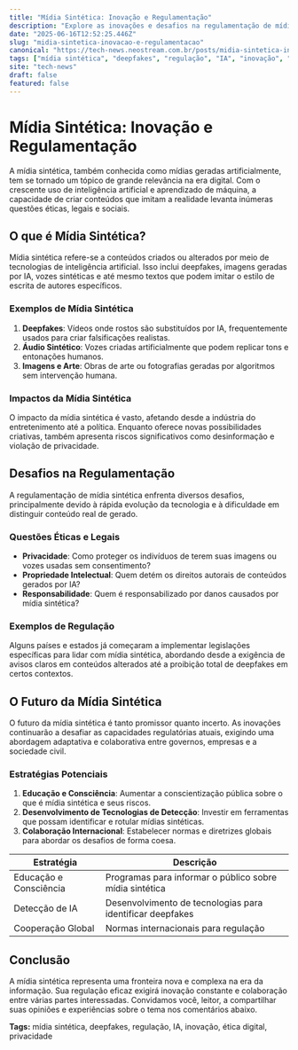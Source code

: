 ```yaml
---
title: "Mídia Sintética: Inovação e Regulamentação"
description: "Explore as inovações e desafios na regulamentação de mídia sintética, um campo em rápida evolução no mundo digital."
date: "2025-06-16T12:52:25.446Z"
slug: "midia-sintetica-inovacao-e-regulamentacao"
canonical: "https://tech-news.neostream.com.br/posts/midia-sintetica-inovacao-e-regulamentacao"
tags: ["mídia sintética", "deepfakes", "regulação", "IA", "inovação", "ética digital", "privacidade"]
site: "tech-news"
draft: false
featured: false
---
```


# Mídia Sintética: Inovação e Regulamentação

A mídia sintética, também conhecida como mídias geradas artificialmente, tem se tornado um tópico de grande relevância na era digital. Com o crescente uso de inteligência artificial e aprendizado de máquina, a capacidade de criar conteúdos que imitam a realidade levanta inúmeras questões éticas, legais e sociais.

## O que é Mídia Sintética?

Mídia sintética refere-se a conteúdos criados ou alterados por meio de tecnologias de inteligência artificial. Isso inclui deepfakes, imagens geradas por IA, vozes sintéticas e até mesmo textos que podem imitar o estilo de escrita de autores específicos.

### Exemplos de Mídia Sintética

1. **Deepfakes**: Vídeos onde rostos são substituídos por IA, frequentemente usados para criar falsificações realistas.
2. **Áudio Sintético**: Vozes criadas artificialmente que podem replicar tons e entonações humanos.
3. **Imagens e Arte**: Obras de arte ou fotografias geradas por algoritmos sem intervenção humana.

### Impactos da Mídia Sintética

O impacto da mídia sintética é vasto, afetando desde a indústria do entretenimento até a política. Enquanto oferece novas possibilidades criativas, também apresenta riscos significativos como desinformação e violação de privacidade.

## Desafios na Regulamentação

A regulamentação de mídia sintética enfrenta diversos desafios, principalmente devido à rápida evolução da tecnologia e à dificuldade em distinguir conteúdo real de gerado.

### Questões Éticas e Legais

- **Privacidade**: Como proteger os indivíduos de terem suas imagens ou vozes usadas sem consentimento?
- **Propriedade Intelectual**: Quem detém os direitos autorais de conteúdos gerados por IA?
- **Responsabilidade**: Quem é responsabilizado por danos causados por mídia sintética?

### Exemplos de Regulação

Alguns países e estados já começaram a implementar legislações específicas para lidar com mídia sintética, abordando desde a exigência de avisos claros em conteúdos alterados até a proibição total de deepfakes em certos contextos.

## O Futuro da Mídia Sintética

O futuro da mídia sintética é tanto promissor quanto incerto. As inovações continuarão a desafiar as capacidades regulatórias atuais, exigindo uma abordagem adaptativa e colaborativa entre governos, empresas e a sociedade civil.

### Estratégias Potenciais

1. **Educação e Consciência**: Aumentar a conscientização pública sobre o que é mídia sintética e seus riscos.
2. **Desenvolvimento de Tecnologias de Detecção**: Investir em ferramentas que possam identificar e rotular mídias sintéticas.
3. **Colaboração Internacional**: Estabelecer normas e diretrizes globais para abordar os desafios de forma coesa.

| Estratégia | Descrição |
|------------|-----------|
| Educação e Consciência | Programas para informar o público sobre mídia sintética |
| Detecção de IA | Desenvolvimento de tecnologias para identificar deepfakes |
| Cooperação Global | Normas internacionais para regulação |

## Conclusão

A mídia sintética representa uma fronteira nova e complexa na era da informação. Sua regulação eficaz exigirá inovação constante e colaboração entre várias partes interessadas. Convidamos você, leitor, a compartilhar suas opiniões e experiências sobre o tema nos comentários abaixo.

**Tags:** mídia sintética, deepfakes, regulação, IA, inovação, ética digital, privacidade